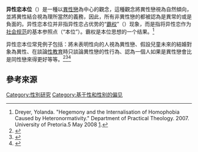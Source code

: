 {{Multiple issues|
{{Refimprove|time=2019-07-06T02:49:07+00:00}}
{{Expand language|1=en|time=2021-04-25T11:35:17+00:00}}
}}
{{LGBT侧边栏}}
{{not|异性恋主义}}
'''异性恋本位'''（{{lang-en|Heteronormativity}}）是一種以[[異性戀|異性戀]]為中心的觀念，這種觀念將異性戀視為自然傾向，並將異性結合視為理所當然的義務，因此，所有非異性戀的都被認為是異常的或是負面的。异性恋本位并非指异性恋占优势的“[[霸权|霸权]]”（{{lang|en|hegemony}}）现象，而是指将异性恋作为[[社会规范|社会规范]]的基本参照点（“本位”）。霸权是本位思想的一个结果。<ref>Dreyer, Yolanda. "Hegemony and the Internalisation of Homophobia Caused by Heteronormativity." Department of Practical Theology. 2007. University of Pretoria.5 May 2008 [https://www.researchgate.net/publication/45681037_Hegemony_and_the_internalisation_of_homophobia_caused_by_heteronormativity].</ref>

异性恋本位常見例子包括：將未表明性向的人視為異性戀、假設兒童未來的結婚對象為異性、在談論[[性教育|性教育]]時只談論異性戀的性行為、認為一個人如果是異性戀會比是同性戀來得更好等等。<ref>{{cite web |title=「我尊重同志，但反同志是多元社會言論自由」，是這樣嗎？ |url=https://www.thenewslens.com/article/11947 |website=The News Lens 關鍵評論網 |language=zh-TW |date=2015-01-25 |quote=我得說明，異性戀本位不完全是顯性的，或是絕對的。異性戀本位觀存在在這世界上每個角落，遇到男生心裡會有「不知道他有沒有女朋友」的疑問，或遇到女生心裡會有「不知道她有沒有男朋友」的疑問，這都是異性戀本位主義的隱性展現，是相對的。 |access-date=2021-02-25 |archive-date=2016-07-09 |archive-url=https://web.archive.org/web/20160709011530/http://www.thenewslens.com/article/11947 }}</ref><ref>{{Cite web |url=https://twstreetcorner.org/2015/02/03/youmeihui/ |title=「異性戀霸權」是什麼？ |accessdate=2016-12-05 |archive-date=2017-04-05 |archive-url=https://web.archive.org/web/20170405160910/https://twstreetcorner.org/2015/02/03/youmeihui/ |dead-url=no }}</ref><ref>{{cite journal |author1=駱俊宏、 林燕卿、王素女、 林蕙瑛 |title=從異性戀霸權、父權體制觀看同性戀者之處境與污名 |journal=臺灣性學學刊 |date=2005-09-01 |volume=11 |issue=2 |pages=P61-73 |doi=10.6784/FJS.200509.0061 |url=https://www.airitilibrary.com/Publication/alDetailedMesh?docid=16085787-200509-11-2-61-73-a |access-date=2020-07-16 |archive-date=2020-07-16 |archive-url=https://web.archive.org/web/20200716043422/https://www.airitilibrary.com/Publication/alDetailedMesh?docid=16085787-200509-11-2-61-73-a |dead-url=no }}</ref>

==參考來源==
<references />
{{社会学小作品}}
[[Category:性別研究|Category:性別研究]]
[[Category:基于性和性别的偏见|Category:基于性和性别的偏见]]